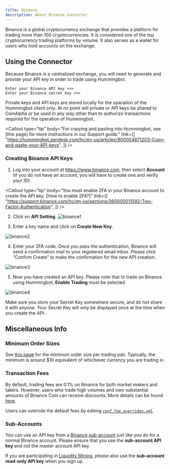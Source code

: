 ```yaml
---
title: Binance
description: About Binance Connector
---
```



Binance is a global cryptocurrency exchange that provides a platform for trading more than 100 cryptocurrencies. It is considered one of the top cryptocurrency trading platforms by volume. It also serves as a wallet for users who hold accounts on the exchange.

## Using the Connector

Because Binance is a centralized exchange, you will need to generate and provide your API key in order to trade using Hummingbot.

```
Enter your Binance API key >>>
Enter your Binance secret key >>>
```

Private keys and API keys are stored locally for the operation of the Hummingbot client only. At no point will private or API keys be shared to CoinAlpha or be used in any way other than to authorize transactions required for the operation of Hummingbot.

<Callout
  type="tip"
  body="For copying and pasting into Hummingbot, see [this page] for more instructions in our Support guide."
  link={[
    "https://hummingbot.zendesk.com/hc/en-us/articles/900004871203-Copy-and-paste-your-API-keys",
  ]}
/>

### Creating Binance API Keys

1. Log into your account at https://www.binance.com, then select **Account** (If you do not have an account, you will have to create one and verify your ID).

<Callout
  type="tip"
  body="You must enable 2FA in your Binance account to create the API key. [How to enable 2FA?]"
  link={[
    "https://support.binance.com/hc/en-us/sections/360000011592-Two-Factor-Authentication",
  ]}
/>

2. Click on **API Setting**.
   ![binance1](/img/binance1.png)

3. Enter a key name and click on **Create New Key**.

![binance2](/img/binance2.png)

4. Enter your 2FA code. Once you pass the authentication, Binance will send a confirmation mail to your registered email inbox. Please click “Confirm Create” to make the confirmation for the new API creation.

![binance3](/img/binance3.png)

5. Now you have created an API key. Please note that to trade on Binance using Hummingbot, **Enable Trading** must be selected

<Callout
  type="warning"
  body="For API key permissions, we recommend using only #trade# enabled API keys; enabling #withdraw#, #transfer#, or the equivalent is unnecessary for current Hummingbot strategies."
/>

![binance4](/img/binance4.png)

Make sure you store your Secret Key somewhere secure, and do not share it with anyone. Your Secret Key will only be displayed once at the time when you create the API.

<Callout
  type="warning"
  body="If you lose your Secret Key, you can delete the API and create a new one. However, it will be impossible to reuse the same API."
/>

## Miscellaneous Info

### Minimum Order Sizes

See [this page](https://www.binance.com/en/trade-rule) for the minimum order size per trading pair. Typically, the minimum is around \$10 equivalent of whichever currency you are trading in.

### Transaction Fees

By default, trading fees are 0.1% on Binance for both market makers and takers. However, users who trade high volumes and own substantial amounts of Binance Coin can receive discounts. More details can be found [here](https://www.binance.com/en/support/faq/115000429332).

Users can override the default fees by editing [`conf_fee_overrides.yml`](/operation/override-fees/).

### Sub-Accounts

You can use an API key from a [Binance sub-account](https://medium.com/binanceexchange/binance-introduces-sub-account-support-d7bf2f95e28c) just like you do for a normal Binance account. Please ensure that you use the **sub-account API key** and not the master account API key.

If you are participating in [Liquidity Mining](https://docs.hummingbot.io/miner), please also use the **sub-account read-only API key** when you sign up.
